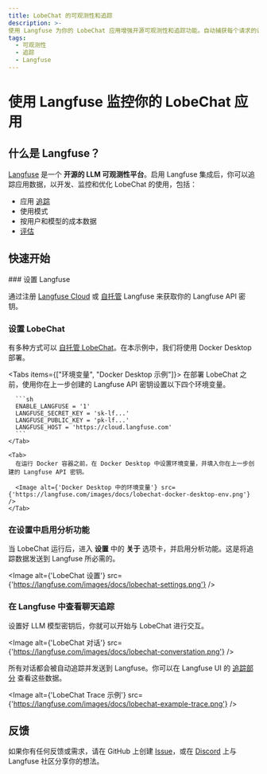 ```yaml
---
title: LobeChat 的可观测性和追踪
description: >-
使用 Langfuse 为你的 LobeChat 应用增强开源可观测性和追踪功能。自动捕获每个请求的详细追踪和指标，以优化和调试你的对话。
tags:
  - 可观测性
  - 追踪
  - Langfuse
---
```


# 使用 Langfuse 监控你的 LobeChat 应用

## 什么是 Langfuse？

[Langfuse](https://langfuse.com/) 是一个 **开源的 LLM 可观测性平台**。启用 Langfuse 集成后，你可以追踪应用数据，以开发、监控和优化 LobeChat 的使用，包括：

- 应用 [追踪](https://langfuse.com/docs/tracing)
- 使用模式
- 按用户和模型的成本数据
- [评估](https://langfuse.com/docs/scores/overview)

## 快速开始

<Steps>
  ### 设置 Langfuse

  通过注册 [Langfuse Cloud](https://cloud.langfuse.com) 或 [自托管](https://langfuse.com/docs/deployment/self-host) Langfuse 来获取你的 Langfuse API 密钥。

  ### 设置 LobeChat

  有多种方式可以 [自托管 LobeChat](https://lobehub.com/docs/self-hosting/start)。在本示例中，我们将使用 Docker Desktop 部署。

  <Tabs items={["环境变量", "Docker Desktop 示例"]}>
    <Tab>
      在部署 LobeChat 之前，使用你在上一步创建的 Langfuse API 密钥设置以下四个环境变量。

      ```sh
      ENABLE_LANGFUSE = '1'
      LANGFUSE_SECRET_KEY = 'sk-lf...'
      LANGFUSE_PUBLIC_KEY = 'pk-lf...'
      LANGFUSE_HOST = 'https://cloud.langfuse.com'
      ```
    </Tab>

    <Tab>
      在运行 Docker 容器之前，在 Docker Desktop 中设置环境变量，并填入你在上一步创建的 Langfuse API 密钥。

      <Image alt={'Docker Desktop 中的环境变量'} src={'https://langfuse.com/images/docs/lobechat-docker-desktop-env.png'} />
    </Tab>
  </Tabs>

  ### 在设置中启用分析功能

  当 LobeChat 运行后，进入 **设置** 中的 **关于** 选项卡，并启用分析功能。这是将追踪数据发送到 Langfuse 所必需的。

  <Image alt={'LobeChat 设置'} src={'https://langfuse.com/images/docs/lobechat-settings.png'} />

  ### 在 Langfuse 中查看聊天追踪

  设置好 LLM 模型密钥后，你就可以开始与 LobeChat 进行交互。

  <Image alt={'LobeChat 对话'} src={'https://langfuse.com/images/docs/lobechat-converstation.png'} />

  所有对话都会被自动追踪并发送到 Langfuse。你可以在 Langfuse UI 的 [追踪部分](https://langfuse.com/docs/tracing) 查看这些数据。

  <Image alt={'LobeChat Trace 示例'} src={'https://langfuse.com/images/docs/lobechat-example-trace.png'} />
</Steps>

## 反馈

如果你有任何反馈或需求，请在 GitHub 上创建 [Issue](https://langfuse.com/issue)，或在 [Discord](https://discord.langfuse.com/) 上与 Langfuse 社区分享你的想法。
